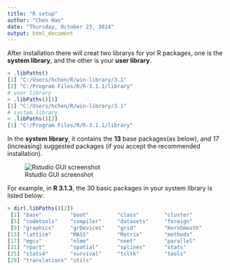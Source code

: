 ```yaml
---
title: "R setup"
author: "Chen Hao"
date: "Thursday, October 23, 2014"
output: html_document
---
```



After installation there will creat two librarys for yor R packages, one is the **system library**, and the other is your **user library**.

```r
> .libPaths()
[1] "C:/Users/hchen/R/win-library/3.1"  
[2] "C:/Program Files/R/R-3.1.1/library"
# user library
> .libPaths()[1]
[1] "C:/Users/hchen/R/win-library/3.1"
# system library
> .libPaths()[2]
[1] "C:/Program Files/R/R-3.1.1/library"
```

In the **system library**, it contains the **13** base packages(as below), and *17* (increasing) suggested packages (if you accept the recommended installation). 

 ![Rstudio GUI screenshot](pictures/13basePackages.PNG)
 
For example, in **R 3.1.3**, the 30 basic packages in your system library is listed below:

```r
> dir(.libPaths()[2])
 [1] "base"         "boot"         "class"        "cluster"     
 [5] "codetools"    "compiler"     "datasets"     "foreign"     
 [9] "graphics"     "grDevices"    "grid"         "KernSmooth"  
[13] "lattice"      "MASS"         "Matrix"       "methods"     
[17] "mgcv"         "nlme"         "nnet"         "parallel"    
[21] "rpart"        "spatial"      "splines"      "stats"       
[25] "stats4"       "survival"     "tcltk"        "tools"       
[29] "translations" "utils"    
```

